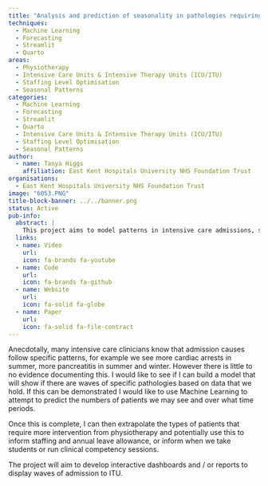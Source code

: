 ```yaml
---
title: "Analysis and prediction of seasonality in pathologies requiring ITU admission"
techniques:
  - Machine Learning
  - Forecasting
  - Streamlit
  - Quarto
areas:
  - Physiotherapy
  - Intensive Care Units & Intensive Therapy Units (ICU/ITU)
  - Staffing Level Optimisation
  - Seasonal Patterns
categories:
  - Machine Learning
  - Forecasting
  - Streamlit
  - Quarto
  - Intensive Care Units & Intensive Therapy Units (ICU/ITU)
  - Staffing Level Optimisation
  - Seasonal Patterns
author:
  - name: Tanya Higgs
    affiliation: East Kent Hospitals University NHS Foundation Trust
organisations:
  - East Kent Hospitals University NHS Foundation Trust
image: "6053.PNG"
title-block-banner: ../../banner.png
status: Active
pub-info:
  abstract: |
    This project aims to model patterns in intensive care admissions, such as seasonal variations, using existing data. If patterns are found, Machine Learning will predict patient numbers and time periods. The project will also identify patients needing more physiotherapy, informing staffing, leave, and training.
  links:
  - name: Video
    url:
    icon: fa-brands fa-youtube
  - name: Code
    url:
    icon: fa-brands fa-github
  - name: Website
    url:
    icon: fa-solid fa-globe
  - name: Paper
    url:
    icon: fa-solid fa-file-contract
---
```


Anecdotally, many intensive care clinicians know that admission causes follow specific patterns, for example we see more cardiac arrests in summer, more pancreatitis in summer and winter. However there is little to no evidence documenting this. I would like to see if I can build a model that will show if there are waves of specific pathologies based on data that we hold. If this can be demonstrated I would like to use Machine Learning to attempt to predict the numbers of patients we may see and over what time periods.

Once this is complete, I can then extrapolate the types of patients that require more intervention from physiotherapy and potentially use this to inform staffing and annual leave allowance, or inform when we take students or run clinical competency sessions.

The project will aim to develop interactive dashboards and / or reports to display waves of admission to ITU.
